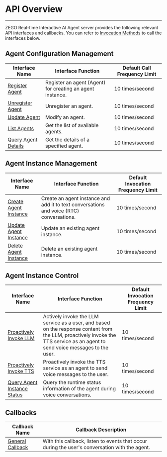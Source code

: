 # API Overview

---

ZEGO Real-time Interactive AI Agent server provides the following relevant API interfaces and callbacks. You can refer to [Invocation Methods](./Accessing%20Server%20APIs.mdx) to call the interfaces below.

## Agent Configuration Management

| Interface Name                                                            | Interface Function           | Default Call Frequency Limit |
| ------------------------------------------------------------------- | ------------------ | ---------------- |
| [Register Agent](./Agent%20Configuration%20Management/Register%20Agent.mdx)                | Register an agent (Agent) for creating an agent instance.       | 10 times/second         |
| [Unregister Agent](./Agent%20Configuration%20Management/Unregister%20Agent.mdx)                | Unregister an agent.           | 10 times/second         |
| [Update Agent](./Agent%20Configuration%20Management/Update%20Agent.mdx)                | Modify an agent.          | 10 times/second         |
| [List Agents](./Agent%20Configuration%20Management/List%20Agents.mdx)     | Get the list of available agents.       | 10 times/second         |
| [Query Agent Details](./Agent%20Configuration%20Management/Query%20Agents.mdx)     | Get the details of a specified agent.       | 10 times/second         |

## Agent Instance Management

| Interface Name                                                            | Interface Function           | Default Invocation Frequency Limit |
| ------------------------------------------------------------------- | ------------------ | ---------------- |
| [Create Agent Instance](./Agent%20Instance%20Management/Create%20Agent%20instance.mdx) | Create an agent instance and add it to text conversations and voice (RTC) conversations. | 10 times/second         |
| [Update Agent Instance](./Agent%20Instance%20Management/Update%20Agent%20instance.mdx)       | Update an existing agent instance. | 10 times/second         |
| [Delete Agent Instance](./Agent%20Instance%20Management/Delete%20Agent%20instance.mdx)       | Delete an existing agent instance. | 10 times/second         |

## Agent Instance Control

| Interface Name                                                            | Interface Function           | Default Invocation Frequency Limit |
| ------------------------------------------------------------------- | ------------------ | ---------------- |
| [Proactively Invoke LLM](./Agent%20Instance%20Control/Send%20Agent%20instance%20LLM.mdx)               | Actively invoke the LLM service as a user, and based on the response content from the LLM, proactively invoke the TTS service as an agent to send voice messages to the user.      | 10 times/second         |
| [Proactively Invoke TTS](./Agent%20Instance%20Control/Send%20Agent%20instance%20TTS.mdx)               | Proactively invoke the TTS service as an agent to send voice messages to the user.     | 10 times/second         |
| [Query Agent Instance Status](./Agent%20Instance%20Control/Query%20Agent%20instance%20status.mdx)               | Query the runtime status information of the agent during voice conversations.     | 10 times/second         |

## Callbacks

| Callback Name | Callback Description |
| ------------- | -------------------- |
| [General Callback](./Callbacks/General%20Callback.mdx) |   With this callback, listen to events that occur during the user's conversation with the agent.       |